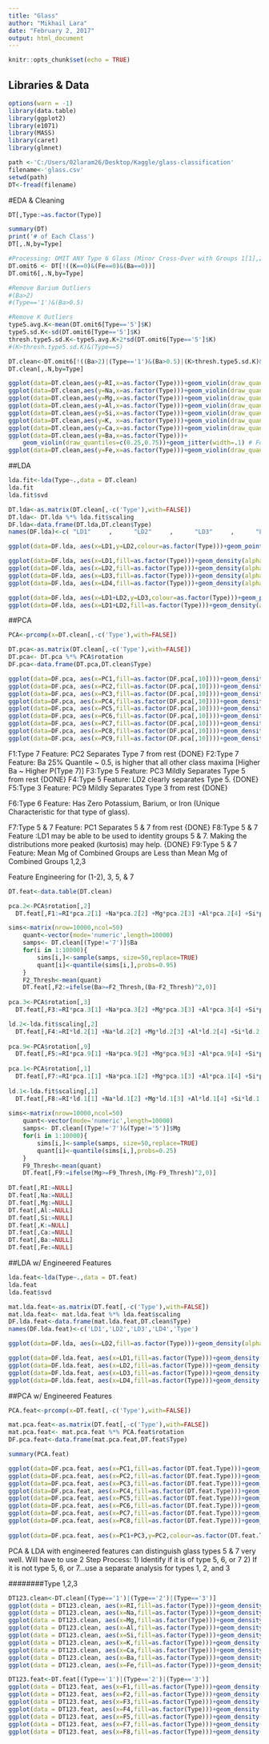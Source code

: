 ---
title: "Glass"
author: "Mikhail Lara"
date: "February 2, 2017"
output: html_document
---

```{r setup, include=FALSE}
knitr::opts_chunk$set(echo = TRUE)
```

## Libraries & Data

```{r cars}
options(warn = -1)
library(data.table)
library(ggplot2)
library(e1071)
library(MASS)
library(caret)
library(glmnet)

path <-'C:/Users/02laram26/Desktop/Kaggle/glass-classification'
filename<-'glass.csv'
setwd(path)
DT<-fread(filename)
```

#EDA & Cleaning
```{r}
DT[,Type:=as.factor(Type)]

summary(DT)
print('# of Each Class')
DT[,.N,by=Type]

#Processing: OMIT ANY Type 6 Glass (Minor Cross-Over with Groups 1[1],2[3],3[1])
DT.omit6 <- DT[!((K==0)&(Fe==0)&(Ba==0))]
DT.omit6[,.N,by=Type]

#Remove Barium Outliers
#(Ba>2)
#(Type=='1')&(Ba>0.5)

#Remove K Outliers
type5.avg.K<-mean(DT.omit6[Type=='5']$K)
type5.sd.K<-sd(DT.omit6[Type=='5']$K)
thresh.type5.sd.K<-type5.avg.K+2*sd(DT.omit6[Type=='5']$K)
#(K>thresh.type5.sd.K)&(Type==5)

DT.clean<-DT.omit6[!((Ba>2)|(Type=='1')&(Ba>0.5)|(K>thresh.type5.sd.K)&(Type==5) )]
DT.clean[,.N,by=Type]
```

```{r}
ggplot(data=DT.clean,aes(y=RI,x=as.factor(Type)))+geom_violin(draw_quantiles=c(0.25,0.75))+ geom_jitter(width=.1)
ggplot(data=DT.clean,aes(y=Na,x=as.factor(Type)))+geom_violin(draw_quantiles=c(0.25,0.75))+ geom_jitter(width=.1) # Group 7 has higher Na than other groups & is Normal (p=0.001)
ggplot(data=DT.clean,aes(y=Mg,x=as.factor(Type)))+geom_violin(draw_quantiles=c(0.25,0.75))+ geom_jitter(width=.1) # Groups 1,2,3 have much higher Mg than 5&7
ggplot(data=DT.clean,aes(y=Al,x=as.factor(Type)))+geom_violin(draw_quantiles=c(0.25,0.75))+ geom_jitter(width=.1) # Groups 5 & 7 have higher and distinct Al levels than other groups
ggplot(data=DT.clean,aes(y=Si,x=as.factor(Type)))+geom_violin(draw_quantiles=c(0.25,0.75))+ geom_jitter(width=.1)
ggplot(data=DT.clean,aes(y=K, x=as.factor(Type)))+geom_violin(draw_quantiles=c(0.25,0.75))+ geom_jitter(width=.1) # Groups 7 skew higher for K than other groups
ggplot(data=DT.clean,aes(y=Ca,x=as.factor(Type)))+geom_violin(draw_quantiles=c(0.25,0.75))+ geom_jitter(width=.1)  
ggplot(data=DT.clean,aes(y=Ba,x=as.factor(Type)))+
    geom_violin(draw_quantiles=c(0.25,0.75))+geom_jitter(width=.1) # For Group 5 & 7, 7 is somewhat normal (p=0.001) 
ggplot(data=DT.clean,aes(y=Fe,x=as.factor(Type)))+geom_violin(draw_quantiles=c(0.25,0.75))+ geom_jitter(width=.1) # Group 7 has lower Fe than other groups 


```

##LDA
```{r pressure, echo=FALSE}
lda.fit<-lda(Type~.,data = DT.clean)
lda.fit
lda.fit$svd

DT.lda<-as.matrix(DT.clean[,-c('Type'),with=FALSE])
DT.lda<- DT.lda %*% lda.fit$scaling
DF.lda<-data.frame(DT.lda,DT.clean$Type)
names(DF.lda)<-c( "LD1"     ,      "LD2"     ,      "LD3"     ,      "LD4"         ,  "Type")

ggplot(data=DF.lda, aes(x=LD1,y=LD2,colour=as.factor(Type)))+geom_point()

ggplot(data=DF.lda, aes(x=LD1,fill=as.factor(Type)))+geom_density(alpha=0.25) # Type 5 & 7
ggplot(data=DF.lda, aes(x=LD2,fill=as.factor(Type)))+geom_density(alpha=0.25) # Type 5
ggplot(data=DF.lda, aes(x=LD3,fill=as.factor(Type)))+geom_density(alpha=0.25) 
ggplot(data=DF.lda, aes(x=LD4,fill=as.factor(Type)))+geom_density(alpha=0.25) # Type 3?

ggplot(data=DF.lda, aes(x=LD1+LD2,y=LD3,colour=as.factor(Type)))+geom_point()
ggplot(data=DF.lda, aes(x=LD1+LD2,fill=as.factor(Type)))+geom_density(alpha=0.25) # Type 7 
```

##PCA
```{r pressure, echo=FALSE}
PCA<-prcomp(x=DT.clean[,-c('Type'),with=FALSE])

DT.pca<-as.matrix(DT.clean[,-c('Type'),with=FALSE])
DT.pca<- DT.pca %*% PCA$rotation
DF.pca<-data.frame(DT.pca,DT.clean$Type)

ggplot(data=DF.pca, aes(x=PC1,fill=as.factor(DF.pca[,10])))+geom_density(alpha=0.25) 
ggplot(data=DF.pca, aes(x=PC2,fill=as.factor(DF.pca[,10])))+geom_density(alpha=0.25)
ggplot(data=DF.pca, aes(x=PC3,fill=as.factor(DF.pca[,10])))+geom_density(alpha=0.25) 
ggplot(data=DF.pca, aes(x=PC4,fill=as.factor(DF.pca[,10])))+geom_density(alpha=0.25)
ggplot(data=DF.pca, aes(x=PC5,fill=as.factor(DF.pca[,10])))+geom_density(alpha=0.25)
ggplot(data=DF.pca, aes(x=PC6,fill=as.factor(DF.pca[,10])))+geom_density(alpha=0.25)
ggplot(data=DF.pca, aes(x=PC7,fill=as.factor(DF.pca[,10])))+geom_density(alpha=0.25) 
ggplot(data=DF.pca, aes(x=PC8,fill=as.factor(DF.pca[,10])))+geom_density(alpha=0.25)
ggplot(data=DF.pca, aes(x=PC9,fill=as.factor(DF.pca[,10])))+geom_density(alpha=0.25) 

```

F1:Type 7 Feature: PC2 Separates Type 7 from rest {DONE}
F2:Type 7 Feature: Ba 25% Quantile ~ 0.5, is higher that all other class maxima [Higher Ba ~ Higher P(Type 7)] <Use Simulations to Determine Threshold>
F3:Type 5 Feature: PC3 Mildly Separates Type 5 from rest {DONE}
F4:Type 5 Feature: LD2 clearly separates Type 5. {DONE}
F5:Type 3 Feature: PC9 Mildly Separates Type 3 from rest {DONE}

F6:Type 6 Feature: Has Zero Potassium, Barium, or Iron (Unique Characteristic for that type of glass). 

F7:Type 5 & 7 Feature: PC1 Separates 5 & 7 from rest {DONE}
F8:Type 5 & 7 Feature :LD1 may be able to be used to identity groups 5 & 7. Making the distributions more peaked (kurtosis) may help. {DONE}
F9:Type 5 & 7 Feature: Mean Mg of Combined Groups are Less than Mean Mg of Combined Groups 1,2,3  <Use Simulations to Determine Threshold>

Feature Engineering for (1-2), 3, 5, & 7
```{r}
DT.feat<-data.table(DT.clean)

pca.2<-PCA$rotation[,2]
  DT.feat[,F1:=RI*pca.2[1] +Na*pca.2[2] +Mg*pca.2[3] +Al*pca.2[4] +Si*pca.2[5] +K*pca.2[6] +Ca*pca.2[7] +Ba*pca.2[8] +Fe*pca.2[9]]

sims<-matrix(nrow=10000,ncol=50)
    quant<-vector(mode='numeric',length=10000)
    samps<- DT.clean[(Type!='7')]$Ba
    for(i in 1:10000){
        sims[i,]<-sample(samps, size=50,replace=TRUE)
        quant[i]<-quantile(sims[i,],probs=0.95)
    }
    F2_Thresh<-mean(quant)
    DT.feat[,F2:=ifelse(Ba>=F2_Thresh,(Ba-F2_Thresh)^2,0)]
  
pca.3<-PCA$rotation[,3]
  DT.feat[,F3:=RI*pca.3[1] +Na*pca.3[2] +Mg*pca.3[3] +Al*pca.3[4] +Si*pca.3[5] +K*pca.3[6] +Ca*pca.3[7] +Ba*pca.3[8] +Fe*pca.3[9]]

ld.2<-lda.fit$scaling[,2]
  DT.feat[,F4:=RI*ld.2[1] +Na*ld.2[2] +Mg*ld.2[3] +Al*ld.2[4] +Si*ld.2[5] +K*ld.2[6] +Ca*ld.2[7] +Ba*ld.2[8] +Fe*ld.2[9]]
  
pca.9<-PCA$rotation[,9]
  DT.feat[,F5:=RI*pca.9[1] +Na*pca.9[2] +Mg*pca.9[3] +Al*pca.9[4] +Si*pca.9[5] +K*pca.9[6] +Ca*pca.9[7] +Ba*pca.9[8] +Fe*pca.9[9]]
  
pca.1<-PCA$rotation[,1]
  DT.feat[,F7:=RI*pca.1[1] +Na*pca.1[2] +Mg*pca.1[3] +Al*pca.1[4] +Si*pca.1[5] +K*pca.1[6] +Ca*pca.1[7] +Ba*pca.1[8] +Fe*pca.1[9]]
  
ld.1<-lda.fit$scaling[,1]
  DT.feat[,F8:=RI*ld.1[1] +Na*ld.1[2] +Mg*ld.1[3] +Al*ld.1[4] +Si*ld.1[5] +K*ld.1[6] +Ca*ld.1[7] +Ba*ld.1[8] +Fe*ld.1[9]]
  
sims<-matrix(nrow=10000,ncol=50)
    quant<-vector(mode='numeric',length=10000)
    samps<- DT.clean[(Type!='7')&(Type!='5')]$Mg
    for(i in 1:10000){
        sims[i,]<-sample(samps, size=50,replace=TRUE)
        quant[i]<-quantile(sims[i,],probs=0.25)
    }
    F9_Thresh<-mean(quant)
    DT.feat[,F9:=ifelse(Mg>=F9_Thresh,(Mg-F9_Thresh)^2,0)]
  
DT.feat[,RI:=NULL]
DT.feat[,Na:=NULL]
DT.feat[,Mg:=NULL]
DT.feat[,Al:=NULL]
DT.feat[,Si:=NULL]
DT.feat[,K:=NULL]
DT.feat[,Ca:=NULL]
DT.feat[,Ba:=NULL]
DT.feat[,Fe:=NULL]
```

##LDA w/ Engineered Features
```{r}
lda.feat<-lda(Type~.,data = DT.feat)
lda.feat
lda.feat$svd

mat.lda.feat<-as.matrix(DT.feat[,-c('Type'),with=FALSE])
mat.lda.feat<- mat.lda.feat %*% lda.feat$scaling
DF.lda.feat<-data.frame(mat.lda.feat,DT.clean$Type)
names(DF.lda.feat)<-c('LD1','LD2','LD3','LD4','Type')

ggplot(data=DF.lda, aes(x=LD2,fill=as.factor(Type)))+geom_density(alpha=0.25) # Type 5 & 7

ggplot(data=DF.lda.feat, aes(x=LD1,fill=as.factor(Type)))+geom_density(alpha=0.25) 
ggplot(data=DF.lda.feat, aes(x=LD2,fill=as.factor(Type)))+geom_density(alpha=0.25) 
ggplot(data=DF.lda.feat, aes(x=LD3,fill=as.factor(Type)))+geom_density(alpha=0.25)
ggplot(data=DF.lda.feat, aes(x=LD4,fill=as.factor(Type)))+geom_density(alpha=0.25) 

```

##PCA w/ Engineered Features
```{r}
PCA.feat<-prcomp(x=DT.feat[,-c('Type'),with=FALSE])

mat.pca.feat<-as.matrix(DT.feat[,-c('Type'),with=FALSE])
mat.pca.feat<- mat.pca.feat %*% PCA.feat$rotation
DF.pca.feat<-data.frame(mat.pca.feat,DT.feat$Type)

summary(PCA.feat)

ggplot(data=DF.pca.feat, aes(x=PC1,fill=as.factor(DT.feat.Type)))+geom_density(alpha=0.25) 
ggplot(data=DF.pca.feat, aes(x=PC2,fill=as.factor(DT.feat.Type)))+geom_density(alpha=0.25) 
ggplot(data=DF.pca.feat, aes(x=PC3,fill=as.factor(DT.feat.Type)))+geom_density(alpha=0.25)
ggplot(data=DF.pca.feat, aes(x=PC4,fill=as.factor(DT.feat.Type)))+geom_density(alpha=0.25) 
ggplot(data=DF.pca.feat, aes(x=PC5,fill=as.factor(DT.feat.Type)))+geom_density(alpha=0.25) 
ggplot(data=DF.pca.feat, aes(x=PC6,fill=as.factor(DT.feat.Type)))+geom_density(alpha=0.25) 
ggplot(data=DF.pca.feat, aes(x=PC7,fill=as.factor(DT.feat.Type)))+geom_density(alpha=0.25) 
ggplot(data=DF.pca.feat, aes(x=PC8,fill=as.factor(DT.feat.Type)))+geom_density(alpha=0.25) 
 
ggplot(data=DF.pca.feat, aes(x=PC1+PC3,y=PC2,colour=as.factor(DT.feat.Type)))+geom_point()

```

PCA & LDA with engineered features can distinguish glass types 5 & 7 very well. Will have to use 2 Step Process:
1) Identify if it is of type 5, 6, or 7
2) If it is not type 5, 6, or 7...use a separate analysis for types 1, 2, and 3



########Type 1,2,3
```{r}
DT123.clean<-DT.clean[(Type=='1')|(Type=='2')|(Type=='3')]
ggplot(data = DT123.clean, aes(x=RI,fill=as.factor(Type)))+geom_density(alpha=0.25)
ggplot(data = DT123.clean, aes(x=Na,fill=as.factor(Type)))+geom_density(alpha=0.25)
ggplot(data = DT123.clean, aes(x=Mg,fill=as.factor(Type)))+geom_density(alpha=0.25) 
ggplot(data = DT123.clean, aes(x=Al,fill=as.factor(Type)))+geom_density(alpha=0.25) #Maybe 1 & 3
ggplot(data = DT123.clean, aes(x=Si,fill=as.factor(Type)))+geom_density(alpha=0.25)
ggplot(data = DT123.clean, aes(x=K,fill=as.factor(Type)))+geom_density(alpha=0.25)
ggplot(data = DT123.clean, aes(x=Ca,fill=as.factor(Type)))+geom_density(alpha=0.25)
ggplot(data = DT123.clean, aes(x=Ba,fill=as.factor(Type)))+geom_density(alpha=0.25) 
ggplot(data = DT123.clean, aes(x=Fe,fill=as.factor(Type)))+geom_density(alpha=0.25)

DT123.feat<-DT.feat[(Type=='1')|(Type=='2')|(Type=='3')]
ggplot(data = DT123.feat, aes(x=F1,fill=as.factor(Type)))+geom_density(alpha=0.25)
ggplot(data = DT123.feat, aes(x=F2,fill=as.factor(Type)))+geom_density(alpha=0.25)
ggplot(data = DT123.feat, aes(x=F3,fill=as.factor(Type)))+geom_density(alpha=0.25)
ggplot(data = DT123.feat, aes(x=F4,fill=as.factor(Type)))+geom_density(alpha=0.25)
ggplot(data = DT123.feat, aes(x=F5,fill=as.factor(Type)))+geom_density(alpha=0.25)
ggplot(data = DT123.feat, aes(x=F7,fill=as.factor(Type)))+geom_density(alpha=0.25)
ggplot(data = DT123.feat, aes(x=F8,fill=as.factor(Type)))+geom_density(alpha=0.25)


```
